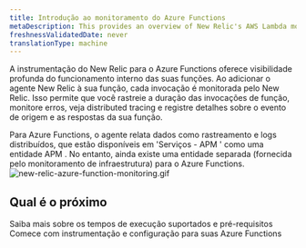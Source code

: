 ```yaml
---
title: Introdução ao monitoramento do Azure Functions
metaDescription: This provides an overview of New Relic's AWS Lambda monitoring and details how to link your accounts.
freshnessValidatedDate: never
translationType: machine
---
```


A instrumentação do New Relic para o Azure Functions oferece visibilidade profunda do funcionamento interno das suas funções. Ao adicionar o agente New Relic à sua função, cada invocação é monitorada pelo New Relic. Isso permite que você rastreie a duração das invocações de função, monitore erros, veja distributed tracing e registre detalhes sobre o evento de origem e as respostas da sua função.

<Callout variant="important">
  Para Azure Functions, o agente relata dados como rastreamento e logs distribuídos, que estão disponíveis em &apos;Serviços - APM &apos; como uma entidade APM . No entanto, ainda existe uma entidade separada (fornecida pelo monitoramento de infraestrutura) para o Azure Functions.
</Callout>

<img title="azure_function_monitoring.gif" alt="new-relic-azure-function-monitoring.gif" src="/images/azure_function_monitoring.gif" />

## Qual é o próximo

<DocTiles>
  <DocTile title="Compatibility and requirements" path="/docs/serverless-function-monitoring/azure-function-monitoring/compatibility-requirement-azure-monitoring">Saiba mais sobre os tempos de execução suportados e pré-requisitos</DocTile> <DocTile title="Install and configure Azure Functions monitoring" path="/docs/serverless-function-monitoring/azure-function-monitoring/install-serverless-azure-monitoring">Comece com instrumentação e configuração para suas Azure Functions</DocTile>
</DocTiles>